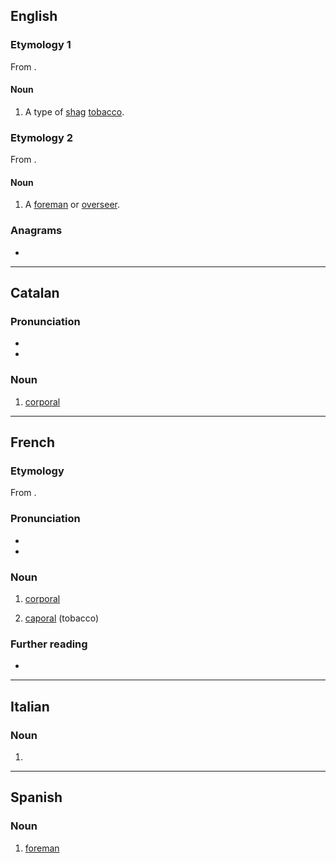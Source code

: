==English==

===Etymology 1===
From {{etyl|fr|en}} {{m|fr|caporal}}.

====Noun====
{{en-noun|-}}

# A type of [[shag]] [[tobacco]].

===Etymology 2===
From {{etyl|es|en}} {{m|es|caporal}}.

====Noun====
{{en-noun}}

# {{lb|en|Latin America}} A [[foreman]] or [[overseer]].

===Anagrams===
* {{anagrams|en|a=aaclopr|crapola}}

----

==Catalan==

===Pronunciation===
* {{ca-IPA}}
* {{rhymes|al|lang=ca}}

===Noun===
{{ca-noun|m}}

# {{lb|ca|military}} [[corporal]]

----

==French==

===Etymology===
From {{etyl|it|fr}} {{m|it|caporale}}.

===Pronunciation===
* {{fr-IPA}}
* {{audio|LL-Q150 (fra)-Lepticed7-caporal.wav|Audio|lang=fr}}

===Noun===
{{fr-noun|m|caporaux}}

# {{lb|fr|military}} [[corporal]]
# [[#English|caporal]] (tobacco)

===Further reading===
* {{R:TLFi}}

----

==Italian==

===Noun===
{{head|it|noun|g=m|invariable}}

# {{apocopic form of|caporale|lang=it}}

----

==Spanish==

===Noun===
{{es-noun|m|caporales}}

# [[foreman]]
